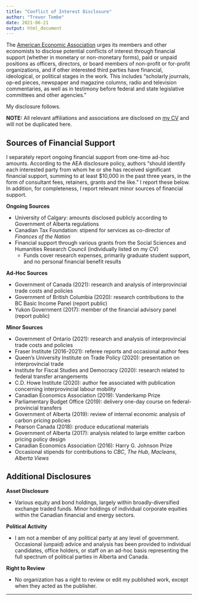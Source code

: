 ```yaml
---
title: "Conflict of Interest Disclosure"
author: "Trevor Tombe"
date: 2021-06-21
output: html_document
---
```


The [American Economic Association](https://www.aeaweb.org/journals/policies/disclosure-policy) urges its members and other economists to disclose potential conflicts of interest through financial support (whether in monetary or non-monetary forms), paid or unpaid positions as officers, directors, or board members of non-profit or for-profit organizations, and if other interested third parties have financial, ideological, or political stages in the work. This includes "scholarly journals, op-ed pieces, newspaper and magazine columns, radio and television commentaries, as well as in testimony before federal and state legislative committees and other agencies." 

My disclosure follows.

**NOTE:** All relevant affiliations and associations are disclosed on [my CV](files/CV.pdf) and will not be duplicated here.

## Sources of Financial Support

I separately report ongoing financial support from one-time ad-hoc amounts. According to the AEA disclosure policy, authors "should identify each interested party from whom he or she has received significant financial support, summing to at least $10,000 in the past three years, in the form of consultant fees, retainers, grants and the like." I report these below. In addition, for completeness, I report relevant minor sources of financial support.

**Ongoing Sources**

- University of Calgary: amounts disclosed publicly according to Government of Alberta regulations
- Canadian Tax Foundation: stipend for services as co-director of *Finances of the Nation*
- Financial support through various grants from the Social Sciences and Humanities Research Council (individually listed on my CV)
  - Funds cover research expenses, primarily graduate student support, and no personal financial benefit results
  
**Ad-Hoc Sources**

- Government of Canada (2021): research and analysis of interprovincial trade costs and policies
- Government of British Columbia (2020): research contributions to the BC Basic Income Panel (report public)
- Yukon Government (2017): member of the financial advisory panel (report public)

**Minor Sources**

- Government of Ontario (2021): research and analysis of interprovincial trade costs and policies
- Fraser Institute (2016-2021): referee reports and occasional author fees
- Queen's University Institute on Trade Policy (2020): presentation on interprovincial trade
- Institute for Fiscal Studies and Democracy (2020): research related to federal transfer arrangements
- C.D. Howe Institute (2020): author fee associated with publication concerning interprovincial labour mobility
- Canadian Economics Association (2019): Vanderkamp Prize
- Parliamentary Budget Office (2019): delivery one-day course on federal-provincial transfers
- Government of Alberta (2019): review of internal economic analysis of carbon pricing policies
- Pearson Canada (2018): produce educational materials
- Government of Alberta (2017): analysis related to large emitter carbon pricing policy design
- Canadian Economics Association (2016): Harry G. Johnson Prize
- Occasional stipends for contributions to *CBC*, *The Hub*, *Macleans*, *Alberta Views*

## Additional Disclosures

**Asset Disclosure**

- Various equity and bond holdings, largely within broadly-diversified exchange traded funds. Minor holdings of individual corporate equities within the Canadian financial and energy sectors.

**Political Activity**

- I am not a member of any political party at any level of government. Occasional (unpaid) advice and analysis has been provided to individual candidates, office holders, or staff on an ad-hoc basis representing the full spectrum of political parties in Alberta and Canada.

**Right to Review**

- No organization has a right to review or edit my published work, except when they acted as the publisher.

---


